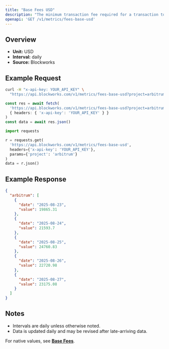 ```yaml
---
title: "Base Fees USD"
description: "The minimum transaction fee required for a transaction to be included in a block"
openapi: 'GET /v1/metrics/fees-base-usd'
---
```


## Overview

- **Unit:** USD
- **Interval:** daily
- **Source:** Blockworks

## Example Request

<CodeGroup>

```bash cURL
curl -H "x-api-key: YOUR_API_KEY" \
  "https://api.blockworks.com/v1/metrics/fees-base-usd?project=arbitrum"
```

```typescript TypeScript
const res = await fetch(
  'https://api.blockworks.com/v1/metrics/fees-base-usd?project=arbitrum',
  { headers: { 'x-api-key': 'YOUR_API_KEY' } }
)
const data = await res.json()
```

```python Python
import requests

r = requests.get(
  'https://api.blockworks.com/v1/metrics/fees-base-usd',
  headers={'x-api-key': 'YOUR_API_KEY'},
  params={'project': 'arbitrum'}
)
data = r.json()
```

</CodeGroup>

## Example Response

```json
{
  "arbitrum": [
    {
      "date": "2025-08-23",
      "value": 19865.31
    },
    {
      "date": "2025-08-24",
      "value": 21593.7
    },
    {
      "date": "2025-08-25",
      "value": 24760.83
    },
    {
      "date": "2025-08-26",
      "value": 22720.98
    },
    {
      "date": "2025-08-27",
      "value": 23175.08
    }
  ]
}
```

## Notes
- Intervals are daily unless otherwise noted.
- Data is updated daily and may be revised after late-arriving data.


<Note>For native values, see **[Base Fees](./fees-base)**.</Note>